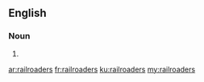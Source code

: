 ==English==

===Noun===
{{head|en|noun plural form}}

# {{plural of|railroader|lang=en}}

[[ar:railroaders]]
[[fr:railroaders]]
[[ku:railroaders]]
[[my:railroaders]]